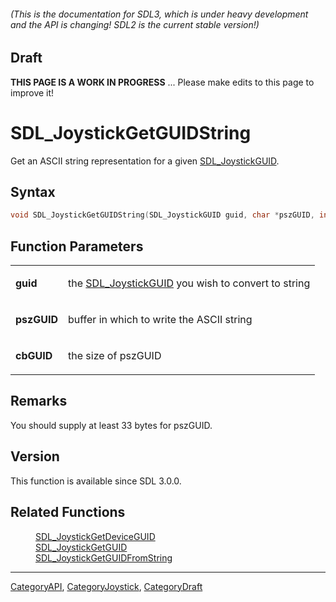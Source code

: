 ====== (This is the documentation for SDL3, which is under heavy development and the API is changing! SDL2 is the current stable version!) ======

== Draft ==

'''THIS PAGE IS A WORK IN PROGRESS''' ... Please make edits to this page to improve it!


<!-- #*^*^*^*^*See https://wiki.libsdl.org/SGFunctions for details on editing this page*^*^*^*^* -->
= SDL_JoystickGetGUIDString =

Get an ASCII string representation for a given [[SDL_JoystickGUID]].

== Syntax ==

<syntaxhighlight lang='c'>
void SDL_JoystickGetGUIDString(SDL_JoystickGUID guid, char *pszGUID, int cbGUID);
</syntaxhighlight>

== Function Parameters ==

{|
|'''guid'''
|the [[SDL_JoystickGUID]] you wish to convert to string
|-
|'''pszGUID'''
|buffer in which to write the ASCII string
|-
|'''cbGUID'''
|the size of pszGUID
|}

== Remarks ==

You should supply at least 33 bytes for pszGUID.

== Version ==

This function is available since SDL 3.0.0.

== Related Functions ==

:[[SDL_JoystickGetDeviceGUID]]
:[[SDL_JoystickGetGUID]]
:[[SDL_JoystickGetGUIDFromString]]

----
[[CategoryAPI]], [[CategoryJoystick]], [[CategoryDraft]]


